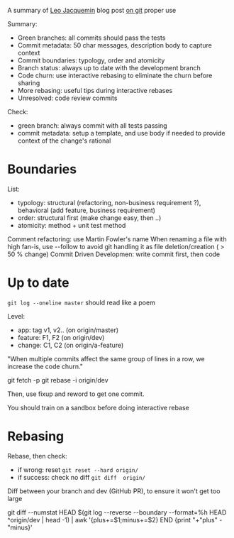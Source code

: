 A summary of [https://blog.octo.com/en/author/leo-jacquemin-lja/ Leo Jacquemin] blog post [https://blog.octo.com/en/seven-shades-of-git/ on git] proper use

Summary:
* Green branches: all commits should pass the tests
* Commit metadata: 50 char messages, description body to capture context
* Commit boundaries: typology, order and atomicity
* Branch status: always up to date with the development branch
* Code churn: use interactive rebasing to eliminate the churn before sharing
* More rebasing: useful tips during interactive rebases
* Unresolved: code review commits 


Check:
* green branch: always commit with all tests passing
* commit metadata: setup a template, and use body if needed to provide context of the change's rational

= Boundaries =

List:
* typology: structural (refactoring, non-business requirement ?), behavioral (add feature, business requirement)
* order: structural first (make change easy, then ..)
* atomicity: method + unit test method

Comment refactoring: use Martin Fowler's name
When renaming a file with high fan-is, use --follow to avoid git handling it as file deletion/creation ( > 50 % change)
Commit Driven Developmen: write commit first, then code

= Up to date =

<code>git log --oneline master</code> should read like a poem

Level:
* app: tag v1, v2.. (on origin/master)
* feature: F1, F2 (on origin/dev)
* change: C1, C2 (on origin/a-feature)


"When multiple commits affect the same group of lines in a row, we increase the code churn."

git fetch -p
git rebase -i origin/dev

Then, use fixup and reword to get one commit.

You should train on a sandbox before doing interactive rebase

= Rebasing =

Rebase, then check:
* if wrong: reset <code>git reset --hard origin/<my-branch></code>
* if success: check no diff <code> git diff <my-branch-after-interactive-rebase> origin/<my-branch> </code>

Diff between your branch and dev (GitHub PR), to ensure it won't get too large

git diff --numstat HEAD $(git log --reverse --boundary --format=%h HEAD ^origin/dev | head -1) | awk '{plus+=$1;minus+=$2} END {print "+"plus" -"minus}'
